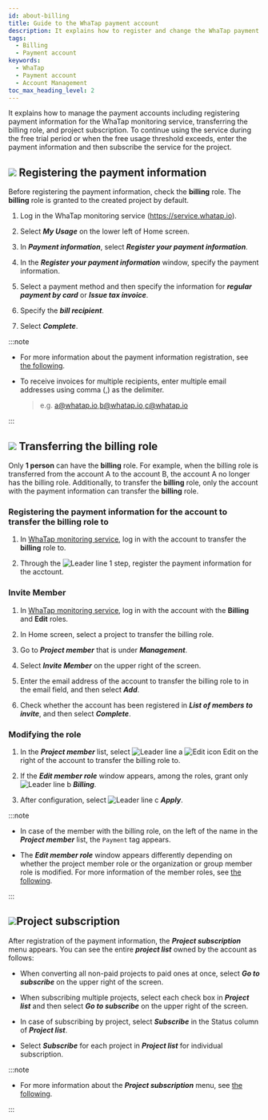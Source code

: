 ```yaml
---
id: about-billing
title: Guide to the WhaTap payment account
description: It explains how to register and change the WhaTap payment account.
tags:
  - Billing
  - Payment account
keywords:
  - WhaTap
  - Payment account
  - Account Management
toc_max_heading_level: 2
---
```


It explains how to manage the payment accounts including registering payment information for the WhaTap monitoring service, transferring the billing role, and project subscription. To continue using the service during the free trial period or when the free usage threshold exceeds, enter the payment information and then subscribe the service for the project. 

## ![](/img/number-01.png) Registering the payment information

Before registering the payment information, check the **billing** role. The **billing** role is granted to the created project by default.

1.  Log in the WhaTap monitoring service (https://service.whatap.io). 

2.  Select **_My Usage_** on the lower left of Home screen.

    <ImgLang img='tax_invoice_1.png' desc='My Usage' />

3.  In **_Payment information_**, select **_Register your payment information_**.

4.  In the **_Register your payment information_** window, specify the payment information.

5.  Select a payment method and then specify the information for **_regular payment by card_** or **_Issue tax invoice_**.

6.  Specify the **_bill recipient_**.

7.  Select **_Complete_**.

:::note 

-   For more information about the payment information registration, see [the following](/management/billing).

-   To receive invoices for multiple recipients, enter multiple email addresses using comma (,) as the delimiter. 

    > e.g. a@whatap.io,b@whatap.io,c@whatap.io

    <ImgLang img='best-p/about-billing-member-recipient.png' desc='Bill recipient setting' />

:::

## ![](/img/number-02.png) Transferring the billing role

Only **1 person** can have the **billing** role. For example, when the billing role is transferred from the account A to the account B, the account A no longer has the billing role. Additionally, to transfer the **billing** role, only the account with the payment information can transfer the **billing** role.

### Registering the payment information for the account to transfer the billing role to

1.  In [WhaTap monitoring service](https://service.whatap.io), log in with the account to transfer the **billing** role to.

2.  Through the ![Leader line 1](/img/number-01.png) step, register the payment information for the acctount.

### Invite Member

1.  In [WhaTap monitoring service](https://service.whatap.io), log in with the account with the **Billing** and **Edit** roles.

2.  In Home screen, select a project to transfer the billing role. 

3.  Go to **_Project member_** that is under **_Management_**.

4.  Select **_Invite Member_** on the upper right of the screen.

5.  Enter the email address of the account to transfer the billing role to in the email field, and then select **_Add_**.

6.  Check whether the account has been registered in **_List of members to invite_**, and then select **_Complete_**.

### Modifying the role

<ImgLang img='best-p/about-billing-member-role.png' desc='Edit Role' />

1.  In the **_Project member_** list, select ![Leader line a](/img/char-a.svg) ![Edit icon](/img/ico-edit.svg) Edit on the right of the account to transfer the billing role to.

2.  If the **_Edit member role_** window appears, among the roles, grant only ![Leader line b](/img/char-b.svg) **_Billing_**.

3.  After configuration, select ![Leader line c](/img/char-c.svg) **_Apply_**.

:::note

-   In case of the member with the billing role, on the left of the name in the **_Project member_** list, the <code class='pay'>Payment</code> tag appears. 

-   The **_Edit member role_** window appears differently depending on whether the project member role or the organization or group member role is modified. For more information of the member roles, see [the following](/project/project-structure#project-auth).

:::

## ![](/img/number-03.png)Project subscription

After registration of the payment information, the **_Project subscription_** menu appears. You can see the entire **_project list_** owned by the account as follows: 

<ImgLang img='best-p/about-billing-subscription.png' desc='Project Subscription' />

-   When converting all non-paid projects to paid ones at once, select **_Go to subscribe_** on the upper right of the screen.

-   When subscribing multiple projects, select each check box in **_Project list_** and then select **_Go to subscribe_** on the upper right of the screen.

-   In case of subscribing by project, select **_Subscribe_** in the Status column of **_Project list_**.

-   Select **_Subscribe_** for each project in **_Project list_** for individual subscription.

:::note

-   For more information about the **_Project subscription_** menu, see [the following](management/billing#project-subscription).

:::
